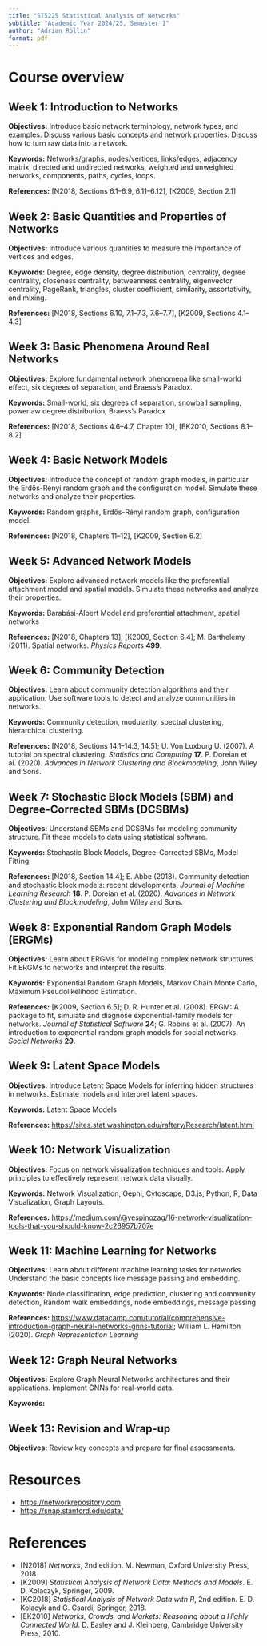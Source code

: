 ```yaml
---
title: "ST5225 Statistical Analysis of Networks"
subtitle: "Academic Year 2024/25, Semester 1"
author: "Adrian Röllin"
format: pdf
---
```


# Course overview

## Week 1: Introduction to Networks

**Objectives:** Introduce basic network terminology, network types, and examples. Discuss various basic concepts and network properties. Discuss how to turn raw data into a network.

**Keywords:** Networks/graphs, nodes/vertices, links/edges, adjacency matrix, directed and undirected networks, weighted and unweighted networks, components, paths, cycles, loops.

**References:** [N2018, Sections 6.1--6.9, 6.11--6.12], [K2009, Section 2.1]

## Week 2: Basic Quantities and Properties of Networks

**Objectives:** Introduce various quantities to measure the importance of vertices and edges.

**Keywords:** Degree, edge density, degree distribution, centrality, degree centrality, closeness centrality, betweenness centrality, eigenvector centrality, PageRank, triangles, cluster coefficient, similarity, assortativity, and mixing.

**References:** [N2018, Sections 6.10, 7.1--7.3, 7.6--7.7], [K2009, Sections 4.1--4.3]

## Week 3: Basic Phenomena Around Real Networks

**Objectives:** Explore fundamental network phenomena like small-world effect, six degrees of separation, and Braess's Paradox.

**Keywords:** Small-world, six degrees of separation, snowball sampling, powerlaw degree distribution, Braess's Paradox

**References:** [N2018, Sections 4.6--4.7, Chapter 10], [EK2010, Sections 8.1--8.2]

## Week 4: Basic Network Models

**Objectives:** Introduce the concept of random graph models, in particular the Erdős-Rényi random graph and the configuration model. Simulate these networks and analyze their properties.

**Keywords:** Random graphs, Erdős-Rényi random graph, configuration model.

**References:** [N2018, Chapters 11--12], [K2009, Section 6.2]

## Week 5: Advanced Network Models

**Objectives:** Explore advanced network models like the preferential attachment model and spatial models. Simulate these networks and analyze their properties.

**Keywords:** Barabási-Albert Model and preferential attachment, spatial networks

**References:** [N2018, Chapters 13], [K2009, Section 6.4]; M. Barthelemy (2011). Spatial networks. *Physics Reports* **499**.

## Week 6: Community Detection

**Objectives:** Learn about community detection algorithms and their application. Use software tools to detect and analyze communities in networks.

**Keywords:** Community detection, modularity, spectral clustering, hierarchical clustering.

**References:** [N2018, Sections 14.1--14.3, 14.5]; U. Von Luxburg U. (2007). A tutorial on spectral clustering. *Statistics and Computing* **17**. P. Doreian et al. (2020). *Advances in Network Clustering and Blockmodeling*, John Wiley and Sons.

## Week 7: Stochastic Block Models (SBM) and Degree-Corrected SBMs (DCSBMs)

**Objectives:** Understand SBMs and DCSBMs for modeling community structure. Fit these models to data using statistical software.

**Keywords:** Stochastic Block Models, Degree-Corrected SBMs, Model Fitting

**References:** [N2018, Section 14.4]; E. Abbe (2018). Community detection and stochastic block models: recent developments. *Journal of Machine Learning Research* **18**. P. Doreian et al. (2020). *Advances in Network Clustering and Blockmodeling*, John Wiley and Sons.

## Week 8: Exponential Random Graph Models (ERGMs)

**Objectives:** Learn about ERGMs for modeling complex network structures. Fit ERGMs to networks and interpret the results.

**Keywords:** Exponential Random Graph Models, Markov Chain Monte Carlo, Maximum Pseudolikelihood Estimation.

**References:** [K2009, Section 6.5]; D. R. Hunter et al. (2008). ERGM: A package to fit, simulate and diagnose exponential-family models for networks. *Journal of Statistical Software* **24**; G. Robins et al. (2007). An introduction to exponential random graph models for social networks. *Social Networks* **29**.

## Week 9: Latent Space Models

**Objectives:** Introduce Latent Space Models for inferring hidden structures in networks. Estimate models and interpret latent spaces.

**Keywords:** Latent Space Models

**References:** <https://sites.stat.washington.edu/raftery/Research/latent.html>

## Week 10: Network Visualization

**Objectives:** Focus on network visualization techniques and tools. Apply principles to effectively represent network data visually.

**Keywords:** Network Visualization, Gephi, Cytoscape, D3.js, Python, R, Data Visualization, Graph Layouts.

**References:** <https://medium.com/@vespinozag/16-network-visualization-tools-that-you-should-know-2c26957b707e>

## Week 11: Machine Learning for Networks

**Objectives:** Learn about different machine learning tasks for networks. Understand the basic concepts like message passing and embedding.

**Keywords:** Node classification, edge prediction, clustering and community detection, Random walk embeddings, node embeddings, message passing

**References:** <https://www.datacamp.com/tutorial/comprehensive-introduction-graph-neural-networks-gnns-tutorial>; William L. Hamilton (2020). *Graph Representation Learning*

## Week 12: Graph Neural Networks

**Objectives:** Explore Graph Neural Networks architectures and their applications. Implement GNNs for real-world data.

**Keywords:** 

## Week 13: Revision and Wrap-up

**Objectives:** Review key concepts and prepare for final assessments.

# Resources

- <https://networkrepository.com>
- <https://snap.stanford.edu/data/>

# References

- [N2018] *Networks*, 2nd edition. M. Newman, Oxford University Press, 2018.
- [K2009] *Statistical Analysis of Network Data: Methods and Models*. E. D. Kolaczyk, Springer, 2009.
- [KC2018] *Statistical Analysis of Network Data with R*, 2nd edition. E. D. Kolacyk and G. Csardi, Springer, 2018.
- [EK2010] *Networks, Crowds, and Markets: Reasoning about a Highly Connected World*. D. Easley and J. Kleinberg, Cambridge University Press, 2010.
